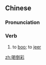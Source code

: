 ==Chinese==
{{zh-forms|t2=喝倒采|type=12}}

===Pronunciation===
{{zh-pron
|m=hèdàocǎi
|c=hot3 dou2 coi2
|cat=v
}}

===Verb===
{{zh-verb}}

# to [[boo]]; to [[jeer]]

[[zh:喝倒彩]]